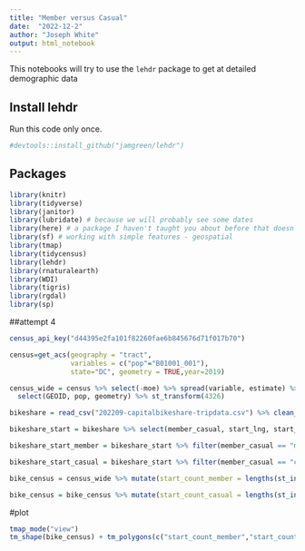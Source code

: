 ```yaml
---
title: "Member versus Casual"
date:  "2022-12-2"
author: "Joseph White"
output: html_notebook
---
```


This notebooks will try to use the `lehdr` package to get at detailed demographic data

## Install lehdr
Run this code only once.
```r
#devtools::install_github("jamgreen/lehdr")
```

## Packages
```r
library(knitr)
library(tidyverse)
library(janitor)
library(lubridate) # because we will probably see some dates
library(here) # a package I haven't taught you about before that doesn't do much, but ....
library(sf) # working with simple features - geospatial
library(tmap)
library(tidycensus)
library(lehdr)
library(rnaturalearth)
library(WDI)
library(tigris)
library(rgdal)
library(sp)
```


##attempt 4
```r
census_api_key("d44395e2fa101f82260fae6b845676d71f017b70")

census=get_acs(geography = "tract",
               variables = c("pop"="B01001_001"),
               state="DC", geometry = TRUE,year=2019)

census_wide = census %>% select(-moe) %>% spread(variable, estimate) %>%
  select(GEOID, pop, geometry) %>% st_transform(4326)
```
```r
bikeshare = read_csv("202209-capitalbikeshare-tripdata.csv") %>% clean_names()

bikeshare_start = bikeshare %>% select(member_casual, start_lng, start_lat) %>% st_as_sf(coords=c("start_lng","start_lat"), crs=st_crs(census_wide))

bikeshare_start_member = bikeshare_start %>% filter(member_casual == "member")

bikeshare_start_casual = bikeshare_start %>% filter(member_casual == "casual")

bike_census = census_wide %>% mutate(start_count_member = lengths(st_intersects(., bikeshare_start_member)))

bike_census = bike_census %>% mutate(start_count_casual = lengths(st_intersects(., bikeshare_start_casual)))
```

#plot
```r
tmap_mode("view")
tm_shape(bike_census) + tm_polygons(c("start_count_member","start_count_casual"))
```

